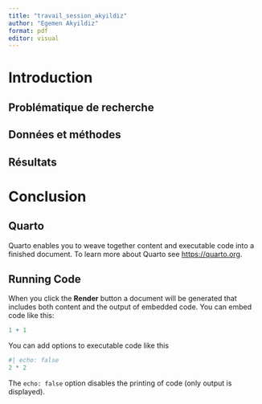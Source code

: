 ```yaml
---
title: "travail_session_akyildiz"
author: "Egemen Akyildiz"
format: pdf
editor: visual
---
```


# Introduction

## Problématique de recherche

## Données et méthodes

## Résultats

# Conclusion

## Quarto

Quarto enables you to weave together content and executable code into a finished document. To learn more about Quarto see <https://quarto.org>.

## Running Code

When you click the **Render** button a document will be generated that includes both content and the output of embedded code. You can embed code like this:

```r
1 + 1
```

You can add options to executable code like this

```r
#| echo: false
2 * 2
```

The `echo: false` option disables the printing of code (only output is displayed).
